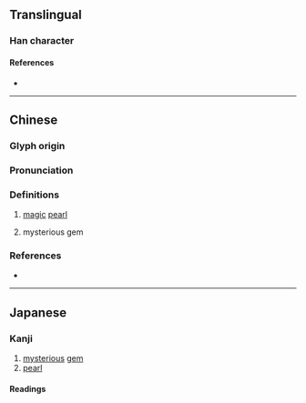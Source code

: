 {{character info}}
{{character info|0x2F92B}}
==Translingual==

===Han character===
{{Han char|rn=96|rad=玉|as=04|sn=8|four=17120|canj=MGB,XMGB|ids=⿰𤣩月}}

====References====
* {{Han ref|kx=0728.100|dkj=20867|hdz=21104.150|uh=73A5|ud=29605|bh=AAB5|bd=43701}}

----

==Chinese==
{{zh-forms}}

===Glyph origin===
{{Han etym}}

===Pronunciation===
{{zh-pron
|m=yuè
|c=jyut6
|mc=y
|oc=y
|cat=n
}}

===Definitions===
{{zh-hanzi}}

# {{lb|zh|Chinese mythology}} [[magic]] [[pearl]]
# mysterious gem

===References===
* {{R:twedu|C07378}}

----

==Japanese==

===Kanji===
{{ja-kanji|grade=|rs=玉04}}

# [[mysterious]] [[gem]]
# [[pearl]]

====Readings====
{{ja-readings
|goon=がち<ぐわち
|kanon=げつ<げつ<ぐゑつ
}}
